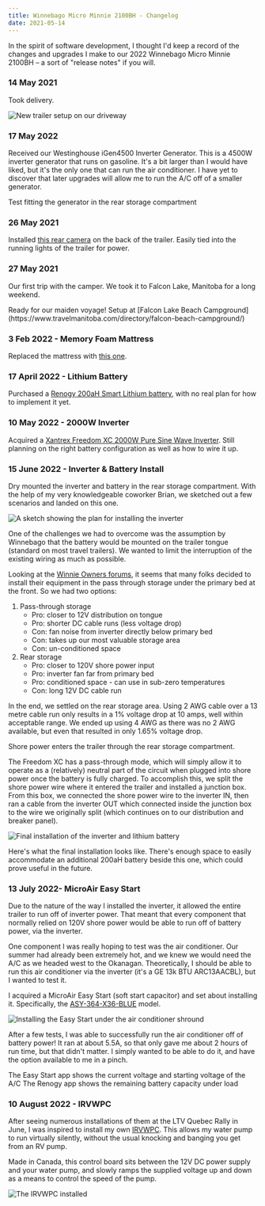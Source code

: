 ```yaml
---
title: Winnebago Micro Minnie 2100BH - Changelog
date: 2021-05-14
---
```


In the spirit of software development, I thought I'd keep a record of the changes and upgrades I make to our 2022 Winnebago Micro Minnie 2100BH – a sort of "release notes" if you will.

### 14 May 2021

Took delivery.

<Image src='/img/winnebago-micro-minnie/winnie-delivery.jpg' alt='New trailer setup on our driveway' />

### 17 May 2022

Received our Westinghouse iGen4500 Inverter Generator. This is a 4500W inverter generator that runs on gasoline. It's a bit larger than I would have liked, but it's the only one that can run the air conditioner. I have yet to discover that later upgrades will allow me to run the A/C off of a smaller generator.

<ImageWithCaption src='/img/winnebago-micro-minnie/generator.jpg' alt='Generator in rear storage compartment'>
  Test fitting the generator in the rear storage compartment
</ImageWithCaption>

### 26 May 2021

Installed [this rear camera](https://a.co/d/7bFckYf) on the back of the trailer. Easily tied into the running lights of the trailer for power.

### 27 May 2021

Our first trip with the camper. We took it to Falcon Lake, Manitoba for a long weekend.

<div className='image-half'>
  <ImageWithCaption
    src='/img/winnebago-micro-minnie/winnie-first-trip.jpg'
    alt='Prepared to depart for our inaugural trip'>
    Ready for our maiden voyage!
  </ImageWithCaption>
  <ImageWithCaption src='/img/winnebago-micro-minnie/winnie-falcon.jpg' alt='Camper at Falcon Lake Beach Campground'>
    Setup at [Falcon Lake Beach Campground](https://www.travelmanitoba.com/directory/falcon-beach-campground/)
  </ImageWithCaption>
</div>

### 3 Feb 2022 - Memory Foam Mattress

Replaced the mattress with [this one](https://a.co/d/3J3dP5c).

### 17 April 2022 - Lithium Battery

Purchased a [Renogy 200aH Smart Lithium battery](https://ca.renogy.com/200ah-12-volt-lithium-iron-phosphate-battery-w-bluetooth/), with no real plan for how to implement it yet.

### 10 May 2022 - 2000W Inverter

Acquired a [Xantrex Freedom XC 2000W Pure Sine Wave Inverter](https://xantrex.com/products/inverter-chargers/freedomxc/). Still planning on the right battery configuration as well as how to wire it up.

### 15 June 2022 - Inverter & Battery Install

Dry mounted the inverter and battery in the rear storage compartment. With the help of my very knowledgeable coworker Brian, we sketched out a few scenarios and landed on this one.

<Image
  src='/img/winnebago-micro-minnie/winnie-inverter-plan.jpg'
  alt='A sketch showing the plan for installing the inverter'
/>

One of the challenges we had to overcome was the assumption by Winnebago that the battery would be mounted on the trailer tongue (standard on most travel trailers). We wanted to limit the interruption of the existing wiring as much as possible.

Looking at the [Winnie Owners forums](https://www.winnieowners.com/forums/), it seems that many folks decided to install their equipment in the pass through storage under the primary bed at the front. So we had two options:

1. Pass-through storage
   - Pro: closer to 12V distribution on tongue
   - Pro: shorter DC cable runs (less voltage drop)
   - Con: fan noise from inverter directly below primary bed
   - Con: takes up our most valuable storage area
   - Con: un-conditioned space
1. Rear storage
   - Pro: closer to 120V shore power input
   - Pro: inverter fan far from primary bed
   - Pro: conditioned space - can use in sub-zero temperatures
   - Con: long 12V DC cable run

In the end, we settled on the rear storage area. Using 2 AWG cable over a 13 metre cable run only results in a 1% voltage drop at 10 amps, well within acceptable range. We ended up using 4 AWG as there was no 2 AWG available, but even that resulted in only 1.65% voltage drop.

<ImageWithCaption
  src='/img/winnebago-micro-minnie/winnie-shore-power.jpg'
  alt='Showing how the shore power enters the RV'>
  Shore power enters the trailer through the rear storage compartment.
</ImageWithCaption>

The Freedom XC has a pass-through mode, which will simply allow it to operate as a (relatively) neutral part of the circuit when plugged into shore power once the battery is fully charged. To accomplish this, we split the shore power wire where it entered the trailer and installed a junction box. From this box, we connected the shore power wire to the inverter IN, then ran a cable from the inverter OUT which connected inside the junction box to the wire we originally split (which continues on to our distribution and breaker panel).

<Image
  src='/img/winnebago-micro-minnie/inverter-final-install.jpg'
  alt='Final installation of the inverter and lithium battery'
/>

Here's what the final installation looks like. There's enough space to easily accommodate an additional 200aH battery beside this one, which could prove useful in the future.

### 13 July 2022- MicroAir Easy Start

Due to the nature of the way I installed the inverter, it allowed the entire trailer to run off of inverter power. That meant that every component that normally relied on 120V shore power would be able to run off of battery power, via the inverter.

One component I was really hoping to test was the air conditioner. Our summer had already been extremely hot, and we knew we would need the A/C as we headed west to the Okanagan. Theoretically, I should be able to run this air conditioner via the inverter (it's a GE 13k BTU ARC13AACBL), but I wanted to test it.

I acquired a MicroAir Easy Start (soft start capacitor) and set about installing it. Specifically, the [ASY-364-X36-BLUE](https://www.microair.net/collections/easystart-soft-starters/products/easystart-364-3-ton-single-phase-soft-starter-for-air-conditioners?variant=29181121483) model.

<Image
  src='/img/winnebago-micro-minnie/soft-start-install.jpg'
  alt='Installing the Easy Start under the air conditioner shround'
/>

After a few tests, I was able to successfully run the air conditioner off of battery power! It ran at about 5.5A, so that only gave me about 2 hours of run time, but that didn't matter. I simply wanted to be able to do it, and have the option available to me in a pinch.

<div className='image-half'>
  <ImageWithCaption src='/img/winnebago-micro-minnie/soft-start-status.png' alt='Screenshot of Easy Start app status'>
    The Easy Start app shows the current voltage and starting voltage of the A/C
  </ImageWithCaption>
  <ImageWithCaption src='/img/winnebago-micro-minnie/battery-status.png' alt='Screenshot of Renogy app'>
    The Renogy app shows the remaining battery capacity under load
  </ImageWithCaption>
</div>

### 10 August 2022 - IRVWPC

After seeing numerous installations of them at the LTV Quebec Rally in June, I was inspired to install my own [IRVWPC](https://www.irvwpc.com/). This allows my water pump to run virtually silently, without the usual knocking and banging you get from an RV pump.

Made in Canada, this control board sits between the 12V DC power supply and your water pump, and slowly ramps the supplied voltage up and down as a means to control the speed of the pump.

<Image src='/img/winnebago-micro-minnie/irvwpc-install.jpg' alt='The IRVWPC installed' />
